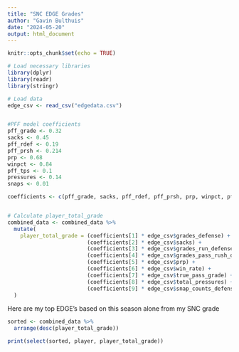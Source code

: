 ```yaml
---
title: "SNC EDGE Grades"
author: "Gavin Bulthuis"
date: "2024-05-20"
output: html_document
---
```


```r
knitr::opts_chunk$set(echo = TRUE)
```

\section {Data Loading}
```r
# Load necessary libraries
library(dplyr)
library(readr)
library(stringr)

# Load data
edge_csv <- read_csv("edgedata.csv")


#PFF model coefficients
pff_grade <- 0.32
sacks <- 0.45
pff_rdef <- 0.19
pff_prsh <- 0.214
prp <- 0.68
winpct <- 0.84
pff_tps <- 0.1
pressures <- 0.14
snaps <- 0.01

coefficients <- c(pff_grade, sacks, pff_rdef, pff_prsh, prp, winpct, pff_tps, pressures, snaps)


# Calculate player_total_grade
combined_data <- combined_data %>%
  mutate(
    player_total_grade = (coefficients[1] * edge_csv$grades_defense) +
                         (coefficients[2] * edge_csv$sacks) +
                         (coefficients[3] * edge_csv$grades_run_defense) +
                         (coefficients[4] * edge_csv$grades_pass_rush_defense) +
                         (coefficients[5] * edge_csv$prp) +
                         (coefficients[6] * edge_csv$win_rate) +
                         (coefficients[7] * edge_csv$true_pass_grade) +
                         (coefficients[8] * edge_csv$total_pressures) +
                         (coefficients[9] * edge_csv$snap_counts_defense)
  )
```

\section {Conclusions}

Here are my top EDGE's based on this season alone from my SNC grade
```r
sorted <- combined_data %>%
  arrange(desc(player_total_grade))

print(select(sorted, player, player_total_grade))
```